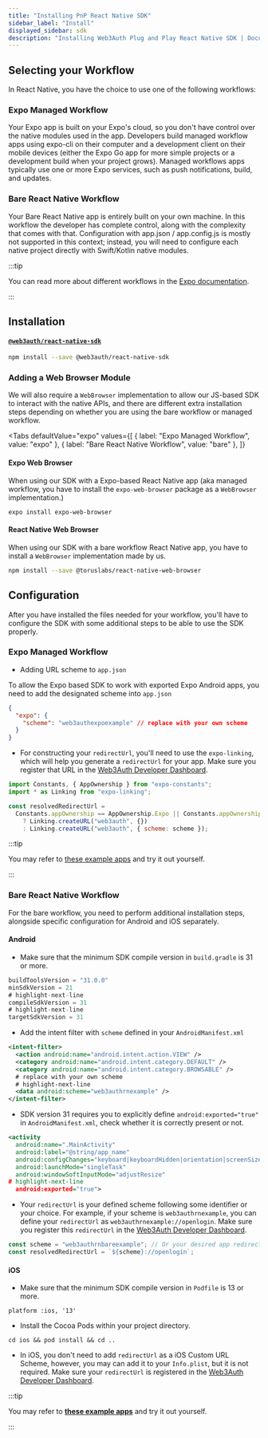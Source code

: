 ```yaml
---
title: "Installing PnP React Native SDK"
sidebar_label: "Install"
displayed_sidebar: sdk
description: "Installing Web3Auth Plug and Play React Native SDK | Documentation - Web3Auth"
---
```



## Selecting your Workflow

In React Native, you have the choice to use one of the following workflows:

### Expo Managed Workflow

Your Expo app is built on your Expo's cloud, so you don't have control over the native modules used in the app. Developers build managed workflow apps
using expo-cli on their computer and a development client on their mobile devices (either the Expo Go app for more simple projects or a development
build when your project grows). Managed workflows apps typically use one or more Expo services, such as push notifications, build, and updates.

### Bare React Native Workflow

Your Bare React Native app is entirely built on your own machine. In this workflow the developer has complete control, along with the complexity that
comes with that. Configuration with app.json / app.config.js is mostly not supported in this context; instead, you will need to configure each native
project directly with Swift/Kotlin native modules.

:::tip

You can read more about different workflows in the [Expo documentation](https://docs.expo.dev/introduction/managed-vs-bare/).

:::

## Installation

#### [`@web3auth/react-native-sdk`](https://github.com/web3auth/web3auth-react-native-sdk)

```bash npm2yarn
npm install --save @web3auth/react-native-sdk
```

### Adding a Web Browser Module

We will also require a `WebBrowser` implementation to allow our JS-based SDK to interact with the native APIs, and there are different extra
installation steps depending on whether you are using the bare workflow or managed workflow.

<Tabs
  defaultValue="expo"
  values={[
    { label: "Expo Managed Workflow", value: "expo" },
    { label: "Bare React Native Workflow", value: "bare" },
  ]}
>

<TabItem value="expo">

#### Expo Web Browser

When using our SDK with a Expo-based React Native app (aka managed workflow, you have to install the `expo-web-browser` package as a `WebBrowser`
implementation.)

```shell
expo install expo-web-browser
```

</TabItem>

<TabItem value="bare">

#### React Native Web Browser

When using our SDK with a bare workflow React Native app, you have to install a `WebBrowser` implementation made by us.

```bash npm2yarn
npm install --save @toruslabs/react-native-web-browser
```

</TabItem>
</Tabs>

## Configuration

After you have installed the files needed for your workflow, you'll have to configure the SDK with some additional steps to be able to use the SDK
properly.

### Expo Managed Workflow

- Adding URL scheme to `app.json`

To allow the Expo based SDK to work with exported Expo Android apps, you need to add the designated scheme into `app.json`

```json title="app.json"
{
  "expo": {
    "scheme": "web3authexpoexample" // replace with your own scheme
  }
}
```

- For constructing your `redirectUrl`, you'll need to use the `expo-linking`, which will help you generate a `redirectUrl` for your app. Make sure you
  register that URL in the [Web3Auth Developer Dashboard](https://dashboard.web3auth.io).

```js title="App.js"
import Constants, { AppOwnership } from "expo-constants";
import * as Linking from "expo-linking";

const resolvedRedirectUrl =
  Constants.appOwnership == AppOwnership.Expo || Constants.appOwnership == AppOwnership.Guest
    ? Linking.createURL("web3auth", {})
    : Linking.createURL("web3auth", { scheme: scheme });
```

:::tip

You may refer to [these example apps](/examples?product=Plug+and+Play&sdk=Plug+and+Play+React+Native+SDK) and try it out yourself.

:::

### Bare React Native Workflow

For the bare workflow, you need to perform additional installation steps, alongside specific configuration for Android and iOS separately.

#### Android

- Make sure that the minimum SDK compile version in `build.gradle` is 31 or more.

```gradle title="android/build.gradle"
buildToolsVersion = "31.0.0"
minSdkVersion = 21
# highlight-next-line
compileSdkVersion = 31
# highlight-next-line
targetSdkVersion = 31
```

- Add the intent filter with `scheme` defined in your `AndroidManifest.xml`

```xml title="android/app/src/main/AndroidManifest.xml"
<intent-filter>
  <action android:name="android.intent.action.VIEW" />
  <category android:name="android.intent.category.DEFAULT" />
  <category android:name="android.intent.category.BROWSABLE" />
  # replace with your own scheme
  # highlight-next-line
  <data android:scheme="web3authrnexample" />
</intent-filter>
```

- SDK version 31 requires you to explicitly define `android:exported="true"` in `AndroidManifest.xml`, check whether it is correctly present or not.

```xml title="android/app/src/main/AndroidManifest.xml"
<activity
  android:name=".MainActivity"
  android:label="@string/app_name"
  android:configChanges="keyboard|keyboardHidden|orientation|screenSize|uiMode"
  android:launchMode="singleTask"
  android:windowSoftInputMode="adjustResize"
# highlight-next-line
  android:exported="true">
```

- Your `redirectUrl` is your defined scheme following some identifier or your choice. For example, if your scheme is `web3authrnexample`, you can
  define your `redirectUrl` as `web3authrnexample://openlogin`. Make sure you register this `redirectUrl` in the
  [Web3Auth Developer Dashboard](https://dashboard.web3auth.io).

```js title="App.js"
const scheme = "web3authrnbareexample"; // Or your desired app redirection scheme
const resolvedRedirectUrl = `${scheme}://openlogin`;
```

#### iOS

- Make sure that the minimum SDK compile version in `Podfile` is 13 or more.

```Podfile title="ios/Podfile"
platform :ios, '13'
```

- Install the Cocoa Pods within your project directory.

```shell
cd ios && pod install && cd ..
```

- In iOS, you don't need to add `redirectUrl` as a iOS Custom URL Scheme, however, you may can add it to your `Info.plist`, but it is not required.
  Make sure your `redirectUrl` is registered in the [Web3Auth Developer Dashboard](https://dashboard.web3auth.io).

:::tip

You may refer to **[these example apps](/examples?product=Plug+and+Play&sdk=Plug+and+Play+React+Native+SDK)** and try it out yourself.

:::
